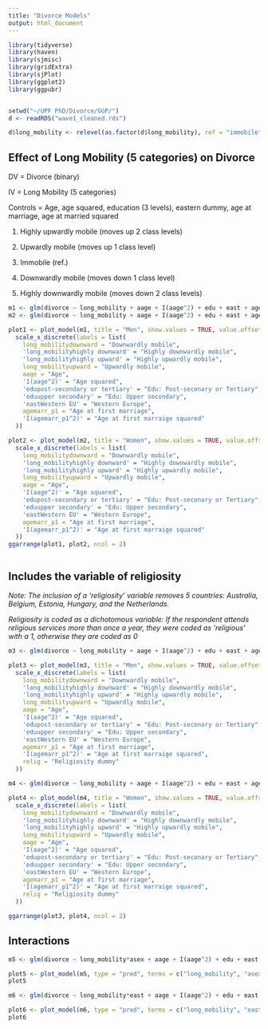 ```yaml
---
title: "Divorce Models"
output: html_document
---
```


```r
library(tidyverse)
library(haven)
library(sjmisc)
library(gridExtra)
library(sjPlot)
library(ggplot2)
library(ggpubr)


setwd("~/UPF PhD/Divorce/GGP/")
d <- readRDS("wave1_cleaned.rds")

d$long_mobility <- relevel(as.factor(d$long_mobility), ref = "immobile")

```

## Effect of Long Mobility (5 categories) on Divorce

DV = Divorce (binary)

IV = Long Mobility (5 categories)

Controls = Age, age squared, education (3 levels), eastern dummy, age at marriage, age at married squared

1. Highly upwardly mobile (moves up 2 class levels)

2. Upwardly mobile (moves up 1 class level)

3. Immobile (ref.)

4. Downwardly mobile (moves down 1 class level)

5. Highly downwardly mobile (moves down 2 class levels)

```r

m1 <- glm(divorce ~ long_mobility + aage + I(aage^2) + edu + east + agemarr_p1 + I(agemarr_p1^2), family = "binomial", data = filter(d, asex == 1))
m2 <- glm(divorce ~ long_mobility + aage + I(aage^2) + edu + east + agemarr_p1 + I(agemarr_p1^2), family = "binomial", data = filter(d, asex == 2))

plot1 <- plot_model(m1, title = "Men", show.values = TRUE, value.offset = .3) +
  scale_x_discrete(labels = list(
    long_mobilitydownward = "Downwardly mobile",
    'long_mobilityhighly downward' = "Highly downwardly mobile",
    'long_mobilityhighly upward' = "Highly upwardly mobile",
    long_mobilityupward = "Upwardly mobile",
    aage = "Age",
    'I(aage^2)' = "Age squared",
    'edupost-secondary or tertiary' = "Edu: Post-seconary or Tertiary",
    'eduupper secondary' = "Edu: Upper secondary",
    'eastWestern EU' = "Western Europe",
    agemarr_p1 = "Age at first marriage",
    'I(agemarr_p1^2)' = "Age at first marraige squared"
  ))

plot2 <- plot_model(m2, title = "Women", show.values = TRUE, value.offset = .3) +
  scale_x_discrete(labels = list(
    long_mobilitydownward = "Downwardly mobile",
    'long_mobilityhighly downward' = "Highly downwardly mobile",
    'long_mobilityhighly upward' = "Highly upwardly mobile",
    long_mobilityupward = "Upwardly mobile",
    aage = "Age",
    'I(aage^2)' = "Age squared",
    'edupost-secondary or tertiary' = "Edu: Post-seconary or Tertiary",
    'eduupper secondary' = "Edu: Upper secondary",
    'eastWestern EU' = "Western Europe",
    agemarr_p1 = "Age at first marriage",
    'I(agemarr_p1^2)' = "Age at first marraige squared"
  ))
ggarrange(plot1, plot2, ncol = 2)



```

## Includes the variable of religiosity 

*Note: The inclusion of a 'religiosity' variable removes 5 countries: Australia, Belgium, Estonia, Hungary, and the Netherlands.*

*Religiosity is coded as a dichotomous variable: If the respondent attends religious services more than once a year, they were coded as 'religious' with a 1, otherwise they are coded as 0*

```r

m3 <- glm(divorce ~ long_mobility + aage + I(aage^2) + edu + east + agemarr_p1 + I(agemarr_p1^2) + relig, family = "binomial", data = filter(d, asex == 1))

plot3 <- plot_model(m3, title = "Men", show.values = TRUE, value.offset = .3) +
  scale_x_discrete(labels = list(
    long_mobilitydownward = "Downwardly mobile",
    'long_mobilityhighly downward' = "Highly downwardly mobile",
    'long_mobilityhighly upward' = "Highly upwardly mobile",
    long_mobilityupward = "Upwardly mobile",
    aage = "Age",
    'I(aage^2)' = "Age squared",
    'edupost-secondary or tertiary' = "Edu: Post-seconary or Tertiary",
    'eduupper secondary' = "Edu: Upper secondary",
    'eastWestern EU' = "Western Europe",
    agemarr_p1 = "Age at first marriage",
    'I(agemarr_p1^2)' = "Age at first marraige squared",
    relig = "Religiosity dummy"
  ))

m4 <- glm(divorce ~ long_mobility + aage + I(aage^2) + edu + east + agemarr_p1 + I(agemarr_p1^2) + relig, family = "binomial", data = filter(d, asex == 2))

plot4 <- plot_model(m4, title = "Women", show.values = TRUE, value.offset = .3) +
  scale_x_discrete(labels = list(
    long_mobilitydownward = "Downwardly mobile",
    'long_mobilityhighly downward' = "Highly downwardly mobile",
    'long_mobilityhighly upward' = "Highly upwardly mobile",
    long_mobilityupward = "Upwardly mobile",
    aage = "Age",
    'I(aage^2)' = "Age squared",
    'edupost-secondary or tertiary' = "Edu: Post-seconary or Tertiary",
    'eduupper secondary' = "Edu: Upper secondary",
    'eastWestern EU' = "Western Europe",
    agemarr_p1 = "Age at first marriage",
    'I(agemarr_p1^2)' = "Age at first marraige squared",
    relig = "Religiosity dummy"
  ))

ggarrange(plot3, plot4, ncol = 2)

```


## Interactions

```r

m5 <- glm(divorce ~ long_mobility*asex + aage + I(aage^2) + edu + east + agemarr_p1 + I(agemarr_p1^2) + relig, family = "binomial", data = d)

plot5 <- plot_model(m5, type = "pred", terms = c("long_mobility", "asex"))
plot5

```


```r

m6 <- glm(divorce ~ long_mobility*east + aage + I(aage^2) + edu + east + agemarr_p1 + I(agemarr_p1^2) + relig, family = "binomial", data = d)

plot6 <- plot_model(m6, type = "pred", terms = c("long_mobility", "east"))
plot6

```

